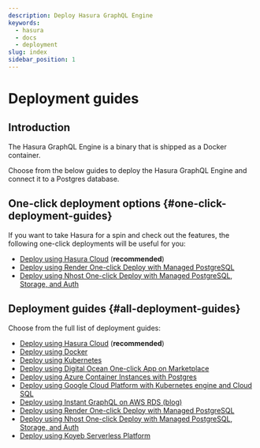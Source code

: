 ```yaml
---
description: Deploy Hasura GraphQL Engine
keywords:
  - hasura
  - docs
  - deployment
slug: index
sidebar_position: 1
---
```


# Deployment guides

## Introduction

The Hasura GraphQL Engine is a binary that is shipped as a Docker container.

Choose from the below guides to deploy the Hasura GraphQL Engine and connect it to a Postgres database.

## One-click deployment options {#one-click-deployment-guides}

If you want to take Hasura for a spin and check out the features, the following one-click deployments will be useful for
you:

- [Deploy using Hasura Cloud](/getting-started/getting-started-cloud.mdx) (**recommended**)
- [Deploy using Render One-click Deploy with Managed PostgreSQL](/deployment/deployment-guides/render-one-click.mdx)
- [Deploy using Nhost One-click Deploy with Managed PostgreSQL, Storage, and Auth](/deployment/deployment-guides/nhost-one-click.mdx)

## Deployment guides {#all-deployment-guides}

Choose from the full list of deployment guides:

- [Deploy using Hasura Cloud](/getting-started/getting-started-cloud.mdx) (**recommended**)
- [Deploy using Docker](/deployment/deployment-guides/docker.mdx)
- [Deploy using Kubernetes](/deployment/deployment-guides/kubernetes.mdx)
- [Deploy using Digital Ocean One-click App on Marketplace](/deployment/deployment-guides/digital-ocean-one-click.mdx)
- [Deploy using Azure Container Instances with Postgres](/deployment/deployment-guides/azure-container-instances-postgres.mdx)
- [Deploy using Google Cloud Platform with Kubernetes engine and Cloud SQL](/deployment/deployment-guides/google-kubernetes-engine-cloud-sql.mdx)
- [Deploy using Instant GraphQL on AWS RDS (blog)](https://hasura.io/blog/instant-graphql-on-aws-rds-1edfb85b5985/)
- [Deploy using Render One-click Deploy with Managed PostgreSQL](/deployment/deployment-guides/render-one-click.mdx)
- [Deploy using Nhost One-click Deploy with Managed PostgreSQL, Storage, and Auth](/deployment/deployment-guides/nhost-one-click.mdx)
- [Deploy using Koyeb Serverless Platform](/deployment/deployment-guides/koyeb.mdx)
